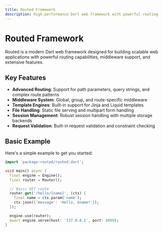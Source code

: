 ```yaml
---
title: Routed Framework
description: High-performance Dart web framework with powerful routing capabilities
---
```


# Routed Framework

Routed is a modern Dart web framework designed for building scalable web applications with powerful routing capabilities, middleware support, and extensive features.

## Key Features

- **Advanced Routing**: Support for path parameters, query strings, and complex route patterns
- **Middleware System**: Global, group, and route-specific middleware
- **Template Engines**: Built-in support for Jinja and Liquid templates
- **File Handling**: Static file serving and multipart form handling
- **Session Management**: Robust session handling with multiple storage backends
- **Request Validation**: Built-in request validation and constraint checking

## Basic Example

Here's a simple example to get you started:

```dart
import 'package:routed/routed.dart';

void main() async {
  final engine = Engine();
  final router = Router();

  // Basic GET route
  router.get('/hello/{name}', (ctx) {
    final name = ctx.param('name');
    ctx.json({'message': 'Hello, $name!'});
  });

  engine.use(router);
  await engine.serve(host: '127.0.0.1', port: 8080);
}

```
